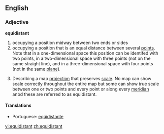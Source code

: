 ==English==

===Adjective===
'''equidistant'''
# occupying a position midway between two ends or sides
# occupying a position that is an equal distance between several [[point]]s.  Note that in a one-dimensional space this position can be identifed with two points, in a two-dimensional space with three points (not on the same straight line), and in a three-dimensional space with four points (not in the same [[plane]]).
#{{cartography}} Describing a map [[projection]] that preserves [[scale]]. No map can show scale correctly throughout the entire map but some can show true scale between one or two points and every point or along every [[meridian]] anbd these are referred to as equidistant.

====Translations====
{{top}}
*Portuguese: [[eqüidistante]] {{m}}
{{mid}}
{{bottom}}

[[vi:equidistant]]
[[zh:equidistant]]